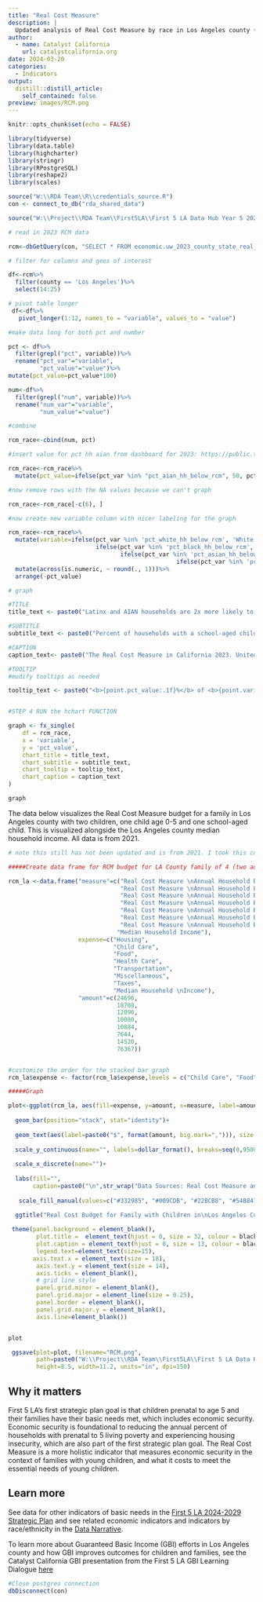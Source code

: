 ```yaml
---
title: "Real Cost Measure"
description: |
  Updated analysis of Real Cost Measure by race in Los Angeles county (updated in 2023), as part of the Catalyst California annual update of key indicators related to families with children under age 5. 
author:
  - name: Catalyst California
    url: catalystcalifornia.org
date: 2024-03-20
categories:
  - Indicators
output:
  distill::distill_article:
    self_contained: false
preview: images/RCM.png
---
```



```r
knitr::opts_chunk$set(echo = FALSE)

library(tidyverse)
library(data.table)
library(highcharter)
library(stringr)
library(RPostgreSQL)
library(reshape2) 
library(scales)

source("W:\\RDA Team\\R\\credentials_source.R")
con <- connect_to_db("rda_shared_data")

source("W:\\Project\\RDA Team\\First5LA\\First 5 LA Data Hub Year 5 2024\\R\\chart_prep\\f5la_chart_functions.R")
```

```r

# read in 2023 RCM data

rcm<-dbGetQuery(con, "SELECT * FROM economic.uw_2023_county_state_real_cost_measure")

# filter for columns and geos of interest

df<-rcm%>%
  filter(county == 'Los Angeles')%>%
  select(14:25)

# pivot table longer
 df<-df%>%
   pivot_longer(1:12, names_to = "variable", values_to = "value")

#make data long for both pct and number

pct <- df%>%
  filter(grepl("pct", variable))%>%
  rename("pct_var"="variable",
         "pct_value"="value")%>%
mutate(pct_value=pct_value*100)

num<-df%>%
  filter(grepl("num", variable))%>%
  rename("num_var"="variable",
         "num_value"="value")

#combine

rcm_race<-cbind(num, pct)

#insert value for pct hh aian from dashboard for 2023: https://public.tableau.com/app/profile/hgascon/viz/TheRealCostMeasureinCalifornia2023/RealCostDashboard?publish=yes

rcm_race<-rcm_race%>%
  mutate(pct_value=ifelse(pct_var %in% "pct_aian_hh_below_rcm", 50, pct_value))

#now remove rows with the NA values because we can't graph

rcm_race<-rcm_race[-c(6), ] 

#now create new variable column with nicer labeling for the graph

rcm_race<-rcm_race%>%
  mutate(variable=ifelse(pct_var %in% 'pct_white_hh_below_rcm', 'White',
                         ifelse(pct_var %in% 'pct_black_hh_below_rcm', 'Black',
                                ifelse(pct_var %in% 'pct_asian_hh_below_rcm', 'Asian',
                                                ifelse(pct_var %in% 'pct_latino_hh_below_rcm', 'Latinx', ifelse(pct_var %in% 'pct_other_hh_below_rcm', 'Other', "American Indian/Alaskan Native"))))))%>%
  mutate(across(is.numeric, ~ round(., 1)))%>%
  arrange(-pct_value)

```

```r

# graph

#TITLE 
title_text <- paste0("Latinx and AIAN households are 2x more likely to earn less than the Real Cost Measure compared to White households")

#SUBTITLE
subtitle_text <- paste0("Percent of households with a school-aged child, and a child under 5 earning below the Real Cost Measure in Los Angeles county")

#CAPTION
caption_text<- paste0("The Real Cost Measure in California 2023. United Ways of California. June 2023. https://www.unitedwaysca.org/realcost.") #can always customize or add additional text to this as needed

#TOOLTIP
#modify tooltips as needed 

tooltip_text <- paste0("<b>{point.pct_value:.1f}%</b> of <b>{point.variable}</b> households with young children earn below the Real Cost Measure, or a total of <b>{point.num_value:,.0f}</b> households")


#STEP 4 RUN the hchart FUNCTION 

graph <- fx_single(
    df = rcm_race,
    x = 'variable',
    y = 'pct_value',
    chart_title = title_text,
    chart_subtitle = subtitle_text,
    chart_tooltip = tooltip_text,
    chart_caption = caption_text
)

graph


```

The data below visualizes the Real Cost Measure budget for a family in Los Angeles county with two children, one child age 0-5 and one school-aged child. This is visualized alongside the Los Angeles county median household income. All data is from 2021. 

```r

# note this still has not been updated and is from 2021. I took this code from: "W:\Project\RDA Team\First5LA\V2.0 Report\R\Real Cost Measure 2023.rmd"

#####Create data frame for RCM budget for LA County family of 4 (two adults, one preschooler, one school child)

rcm_la <-data.frame("measure"=c("Real Cost Measure \nAnnual Household Budget", 
                                "Real Cost Measure \nAnnual Household Budget", 
                                "Real Cost Measure \nAnnual Household Budget", 
                                "Real Cost Measure \nAnnual Household Budget", 
                                "Real Cost Measure \nAnnual Household Budget", 
                                "Real Cost Measure \nAnnual Household Budget", 
                                "Real Cost Measure \nAnnual Household Budget", 
                               "Median Household Income"),
                    expense=c("Housing", 
                              "Child Care",
                              "Food", 
                              "Health Care", 
                              "Transportation",
                              "Miscellaneous", 
                              "Taxes", 
                              "Median Household \nIncome"),
                    "amount"=c(24696, 
                               18708, 
                               12096, 
                               10080, 
                               10884, 
                               7644, 
                               14520, 
                               76367))


#customize the order for the stacked bar graph
rcm_la$expense <- factor(rcm_la$expense,levels = c("Child Care", "Food", "Health Care", "Housing", "Transportation", "Taxes", "Miscellaneous", "Median Household \nIncome"))

#####Graph

plot<-ggplot(rcm_la, aes(fill=expense, y=amount, x=measure, label=amount))+
  
  geom_bar(position="stack", stat="identity")+
  
  geom_text(aes(label=paste0("$", format(amount, big.mark=","))), size = 6, position = position_stack(vjust = 0.5))+
   
  scale_y_continuous(name="", labels=dollar_format(), breaks=seq(0,95000,10000))+
  
  scale_x_discrete(name="")+
  
  labs(fill="",
       caption=paste0("\n",str_wrap("Data Sources: Real Cost Measure annual budget for a family with two adults, one preschooler, and one school-aged child living in Los Angeles County from Struggling to Stay Afloat: The Real Cost Measure in California 2021, United Ways of California. Median household income from American Community Survey 2017-2021 5-year estimates table B19013.", 100)))+
  
   scale_fill_manual(values=c("#332985", "#009CDB", "#22BCB8", "#54B847","#F58326","#EC098C", "#EF4034", "grey"))+

  ggtitle("Real Cost Budget for Family with Children in\nLos Angeles County")+
  
 theme(panel.background = element_blank(),
        plot.title =  element_text(hjust = 0, size = 32, colour = black),
        plot.caption = element_text(hjust = 0, size = 13, colour = black),
        legend.text=element_text(size=15),
       axis.text.x = element_text(size = 18),
        axis.text.y = element_text(size = 14),
        axis.ticks = element_blank(),
        # grid line style
        panel.grid.minor = element_blank(),
        panel.grid.major = element_line(size = 0.25),
        panel.border = element_blank(),
        panel.grid.major.y = element_blank(),
        axis.line=element_blank()) 


plot

 ggsave(plot=plot, filename="RCM.png",
        path=paste0("W:\\Project\\RDA Team\\First5LA\\First 5 LA Data Hub Year 5 2024\\Github\\JZ\\f5la_datahub\\f5la_datahub\\_posts\\2024-03-20-real-cost-measure\\images"),
        height=8.5, width=11.2, units="in", dpi=150)


```

## Why it matters
First 5 LA's first strategic plan goal is that children prenatal to age 5 and their families have their basic needs met, which includes economic security. Economic security is foundational to reducing the annual percent of households with prenatal to 5 living poverty and experiencing housing insecurity, which are also part of the first strategic plan goal. The Real Cost Measure is a more holistic indicator that measures economic security in the context of families with young children, and what it costs to meet the essential needs of young children. 

## Learn more
See data for other indicators of basic needs in the [First 5 LA 2024-2029 Strategic Plan](https://www.first5la.org/wp-content/uploads/2023/11/First-5-LA-Strategic-Plan-2024-2029.pdf) and see related economic indicators and indicators by race/ethnicity in the [Data Narrative](https://apca-dev.dreamhosters.com/).

To learn more about Guaranteed Basic Income (GBI) efforts in Los Angeles county and how GBI improves outcomes for children and families, see the Catalyst California GBI presentation from the First 5 LA GBI Learning Dialogue [here](https://catalystcalifornia.github.io/f5la_datahub/f5la_datahub/docs/posts/2024-01-23-gbi-learning-dialogue-presentation/)

```r
#Close postgres connection
dbDisconnect(con) 
```